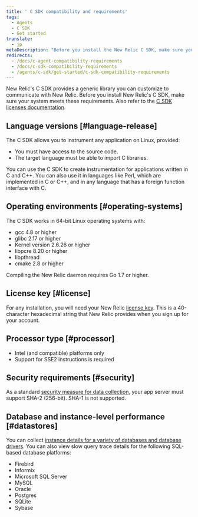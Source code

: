 ```yaml
---
title: ' C SDK compatibility and requirements'
tags:
  - Agents
  - C SDK
  - Get started
translate:
  - jp
metaDescription: "Before you install the New Relic C SDK, make sure your application meets these compatibility requirements."
redirects:
  - /docs/c-agent-compatibility-requirements
  - /docs/c-sdk-compatibility-requirements
  - /agents/c-sdk/get-started/c-sdk-compatibility-requirements
---
```


New Relic's C SDK provides a generic library you can customize to communicate with New Relic. Before you install New Relic's C SDK, make sure your system meets these requirements. Also refer to the [C SDK licenses documentation](/docs/c-sdk-licenses).

## Language versions [#language-release]

The C SDK allows you to instrument any application on Linux, provided:

* You must have access to the source code.
* The target language must be able to import C libraries.

You can use the C SDK to create instrumentation for applications written in C and C++. You can also use it in languages like Perl, which are implemented in C or C++, and in any language that has a foreign function interface with C.

## Operating environments [#operating-systems]

The C SDK works in 64-bit Linux operating systems with:

* gcc 4.8 or higher
* glibc 2.17 or higher
* Kernel version 2.6.26 or higher
* libpcre 8.20 or higher
* libpthread
* cmake 2.8 or higher

Compiling the New Relic daemon requires Go 1.7 or higher.

## License key [#license]

For any installation, you will need your New Relic [license key](/docs/accounts-partnerships/install-new-relic/account-setup/license-key). This is a 40-character hexadecimal string that New Relic provides when you sign up for your account.

## Processor type [#processor]

* Intel (and compatible) platforms only
* Support for SSE2 instructions is required

## Security requirements [#security]

As a standard [security measure for data collection](/docs/accounts-partnerships/new-relic-security/security/data-security), your app server must support SHA-2 (256-bit). SHA-1 is not supported.

## Database and instance-level performance [#datastores]

You can collect [instance details for a variety of databases and database drivers](/docs/apm/applications-menu/features/analyze-database-instance-level-performance-issues). You can also view slow query trace details for the following SQL-based database platforms:

* Firebird
* Informix
* Microsoft SQL Server
* MySQL
* Oracle
* Postgres
* SQLite
* Sybase
